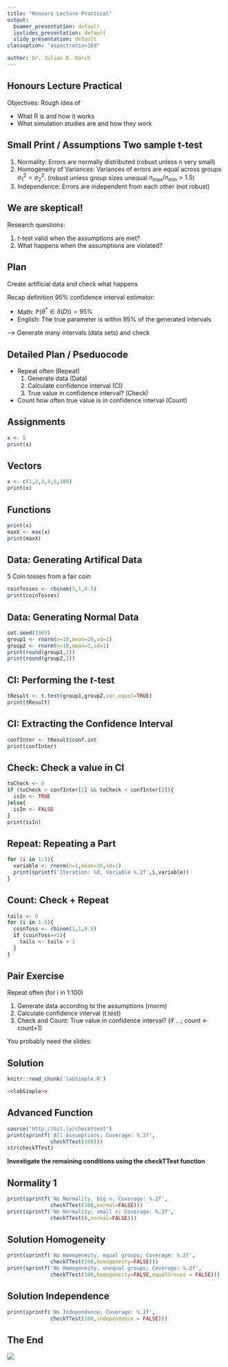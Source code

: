 ```yaml
---
title: "Honours Lecture Practical"
output:
  beamer_presentation: default
  ioslides_presentation: default
  slidy_presentation: default
classoption: "aspectratio=169"

author: Dr. Julian D. Karch
---
```




## Honours Lecture Practical

Objectives: Rough idea of

- What R is and how it works
- What simulation studies are and how they work

## Small Print / Assumptions Two sample t-test

1. Normality: Errors are normally distributed
(robust unless n very small)
1. Homogeneity of Variances: Variances of errors are equal across groups $\sigma_1^2=\sigma^2_2$.
(robust unless group sizes unequal $n_\text{max} / n_\text{min} > 1.5$)
1. Independence: Errors are independent from each other
(not robust)

## We are skeptical!

Research questions:

1.  $t$-test valid when the assumptions are met?
1. What happens when the assumptions are violated?

## Plan

Create artificial data and check what happens

Recap definition $95\%$ confidence interval estimator:

- Math: $\mathbb{P}(\theta^* \in \delta(D))=95\%$
- English: The true parameter is within $95\%$ of the generated intervals

--> Generate many intervals (data sets) and check

## Detailed Plan / Pseduocode

- Repeat often (Repeat)
  1. Generate data (Data)
  2. Calculate confidence interval (CI)
  3. True value in confidence interval? (Check)
- Count how often true value is in confidence interval (Count)

## Assignments
```r
x <- 5
print(x)
```
 
## Vectors
```r
x <- c(1,2,3,4,5,100)
print(x)
```

## Functions
```r
print(x)
maxX <- max(x)
print(maxX)
```

## Data: Generating Artifical Data
5 Coin tosses from a fair coin
```r
coinTosses <- rbinom(5,1,0.5)
print(coinTosses)
```

## Data: Generating Normal Data
```r
set.seed(1903)
group1 <- rnorm(n=10,mean=20,sd=1) 
group2 <- rnorm(n=10,mean=3,sd=1)
print(round(group1,2))
print(round(group2,2))
```

## CI: Performing the $t$-test

```r
tResult <- t.test(group1,group2,var.equal=TRUE)
print(tResult)
```

## CI: Extracting the Confidence Interval

```r
confInter <- tResult$conf.int
print(confInter)
```

## Check: Check a  value in CI

```r
toCheck <- 0
if (toCheck > confInter[1] && toCheck < confInter[2]){
  isIn <- TRUE
}else{
  isIn <- FALSE
}
print(isIn)
```


## Repeat: Repeating a Part
```r
for (i in 1:3){
  variable <- rnorm(n=1,mean=20,sd=1) 
  print(sprintf('Iteration: %d, Variable %.2f',i,variable))
}
```

## Count: Check + Repeat
```r
tails <- 0
for (i in 1:5){
  coinToss <- rbinom(1,1,0.5)
  if (coinToss==1){
    tails <- tails + 1
  }
}
```

## Pair Exercise

Repeat often (for i in 1:100)

  1. Generate data according to the assumptions (rnorm)
  2. Calculate confidence interval (t.test)
  3. Check and Count: True value in confidence interval? (if ...; count <- count+1)
  
You probably need the slides: 

## Solution

```r
knitr::read_chunk('labSimple.R')
```

```r
<<labSimple>>
```



## Advanced Function
```r
source('http://bit.ly/checkttest')
print(sprintf('All Assumptions; Coverage: %.2f',
              checkTTest(100)))
str(checkTTest)
```
**Investigate the remaining conditions using the checkTTest function**







## Normality 1

```r
print(sprintf('No Normality, big n; Coverage: %.2f',
              checkTTest(100,normal=FALSE)))
print(sprintf('No Normality; small n; Coverage: %.2f',
              checkTTest(6,normal=FALSE)))
```

## Solution Homogeneity

```r
print(sprintf('No Homogeneity, equal groups; Coverage: %.2f',
              checkTTest(100,homogeneity=FALSE)))
print(sprintf('No Homogeneity, unequal groups; Coverage: %.2f',
              checkTTest(100,homogeneity=FALSE,equalGroups = FALSE)))
```

## Solution Independence
```r
print(sprintf('No Independence; Coverage: %.2f',
              checkTTest(100,independence = FALSE)))
```

## The End

![](frequentists_vs_bayesians.png)\


